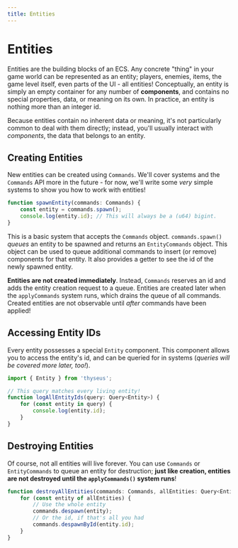 ```yaml
---
title: Entities
---
```


# Entities

Entities are the building blocks of an ECS. Any concrete "thing" in your game
world can be represented as an entity; players, enemies, items, the game level
itself, even parts of the UI - all entities! Conceptually, an entity is simply
an empty container for any number of **components**, and contains no special
properties, data, or meaning on its own. In practice, an entity is nothing more
than an integer id.

Because entities contain no inherent data or meaning, it's not particularly
common to deal with them directly; instead, you'll usually interact with
_components_, the data that belongs to an entity.

## Creating Entities

New entities can be created using `Commands`. We'll cover systems and the
`Commands` API more in the future - for now, we'll write some _very_ simple
systems to show you how to work with entities!

```ts
function spawnEntity(commands: Commands) {
	const entity = commands.spawn();
	console.log(entity.id); // This will always be a (u64) bigint.
}
```

This is a basic system that accepts the `Commands` object. `commands.spawn()`
_queues_ an entity to be spawned and returns an `EntityCommands` object. This
object can be used to queue additional commands to insert (or remove) components
for that entity. It also provides a getter to see the id of the newly spawned
entity.

**Entities are not created immediately**. Instead, `Commands` reserves an id and
adds the entity creation request to a queue. Entities are created later when the
`applyCommands` system runs, which drains the queue of all commands. Created
entities are not observable until _after_ commands have been applied!

## Accessing Entity IDs

Every entity possesses a special `Entity` component. This component allows you
to access the entity's id, and can be queried for in systems (_queries will be
covered more later, too!_).

```ts
import { Entity } from 'thyseus';

// This query matches every living entity!
function logAllEntityIds(query: Query<Entity>) {
	for (const entity in query) {
		console.log(entity.id);
	}
}
```

## Destroying Entities

Of course, not all entities will live forever. You can use `Commands` or
`EntityCommands` to queue an entity for destruction; **just like creation,
entities are not destroyed until the `applyCommands()` system runs**!

```ts
function destroyAllEntities(commands: Commands, allEntities: Query<Entity>) {
	for (const entity of allEntities) {
		// Use the whole entity
		commands.despawn(entity);
		// Or the id, if that's all you had
		commands.despawnById(entity.id);
	}
}
```
